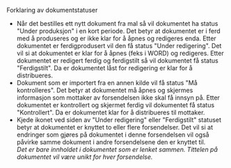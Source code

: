 <Heading size="medium">Forklaring av dokumentstatuser</Heading>
<div className="">
    <ul>
       <li>
       <div className="flex flex-row gap-[5px]">
          <DokumentStatusTag status="UNDER_PRODUKSJON"/> 
           <ArrowRightIcon className="self-center"/>
           <DokumentStatusTag status="UNDER_REDIGERING"/>  
           <ArrowRightIcon className="self-center"/>
           <DokumentStatusTag status="FERDIGSTILT"/>
            </div>  
             <BodyLong >
                Når det bestilles ett nytt dokument fra mal så vil dokumentet ha status "Under produksjon" i en kort periode. 
                Det betyr at dokumentet er i ferd med å produseres og er ikke klar for å åpnes og redigeres enda.
            </BodyLong>
            <BodyLong >
                Etter dokumentet er ferdigprodusert vil den få status "Under redigering". Det vil si at dokumentet er klar for å åpnes (feks i WORD) og redigeres.
            </BodyLong>
            <BodyLong >
                Etter dokumentet er redigert ferdig og ferdigstilt så vil dokumentet få status "Ferdigstilt". Da er dokumentet låst for redigering er klar for å distribueres.
            </BodyLong>
        </li> 
       <li>
      <div className="flex flex-row gap-[5px]">
            <DokumentStatusTag status="MÅ_KONTROLLERES"/>  <ArrowRightIcon className="self-center"/><DokumentStatusTag status="KONTROLLERT"/>
            </div>          
            <BodyLong >
                Dokument som er importert fra en annen kilde vil få status "Må kontrolleres". Det betyr at dokumentet må åpnes og skjermes informasjon som mottaker av forsendelsen ikke skal få innsyn på.
            </BodyLong>
              <BodyLong >
                Etter dokumentet er kontrollert og skjermet ferdig vil dokumentet få status "Kontrollert". Da er dokumentet klar for å distribueres til mottaker.
            </BodyLong>
        </li>
           <li> 
           <div className="flex flex-row gap-[5px]">
           <DokumentStatusTag status="UNDER_REDIGERING"/>  <DokumentLinkedTag/>
           <div className="ml-2"></div>
           <DokumentStatusTag status="FERDIGSTILT"/>  <DokumentLinkedTag/>
           </div>
              <BodyLong >
                Kjede ikonet ved siden av "Under redigering" eller "Ferdigstilt" statuset betyr at dokumentet er knyttet to eller flere forsendelser. Det vil si at endringer som gjøres på dokumentet i denne forsendelsen vil også påvirke samme dokument i andre forsendelsene den er knyttet til.
                <br/><i>Det er bare innholdet i dokumentet som er lenket sammen. Tittelen på dokumentet vil være unikt for hver forsendelse.</i>
            </BodyLong>
           </li>
    </ul>

</div>
